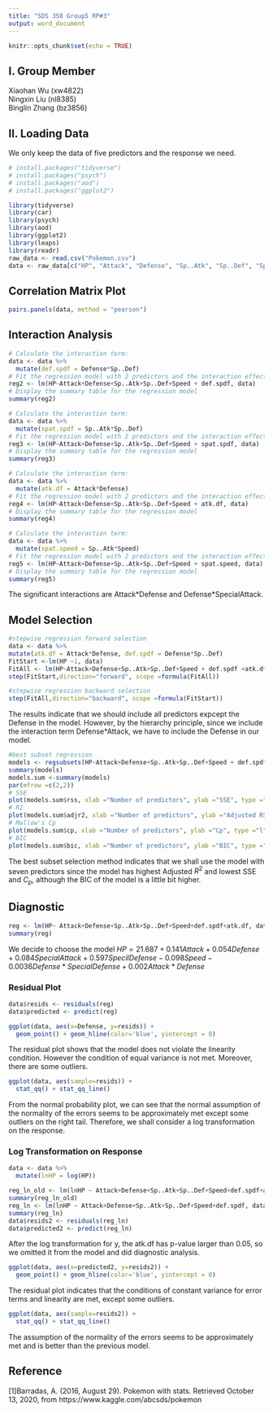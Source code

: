 ```yaml
---
title: "SDS 358 Group5 RP#3"
output: word_document
---
```


```r
knitr::opts_chunk$set(echo = TRUE)
```
## I. Group Member
Xiaohan Wu (xw4822)  
Ningxin Liu (nl8385)   
Binglin Zhang (bz3856)
    
## II. Loading Data

We only keep the data of five predictors and the response we need.

```r
# install.packages("tidyverse")
# install.packages("psych")
# install.packages("aod")
# install.packages("ggplot2")
```
```r
library(tidyverse)
library(car)
library(psych)
library(aod)
library(ggplot2)
library(leaps)
library(readr)
raw_data <- read.csv("Pokemon.csv")
data <- raw_data[c("HP", "Attack", "Defense", "Sp..Atk", "Sp..Def", "Speed")]
```

## Correlation Matrix Plot
```r
pairs.panels(data, method = "pearson")
```

## Interaction Analysis
```r
# Calculate the interaction term:
data <- data %>%
  mutate(def.spdf = Defense*Sp..Def)
# Fit the regression model with 2 predictors and the interaction effect
reg2 <- lm(HP~Attack+Defense+Sp..Atk+Sp..Def+Speed + def.spdf, data)
# Display the summary table for the regression model
summary(reg2)
``` 

```r
# Calculate the interaction term:
data <- data %>%
  mutate(spat.spdf = Sp..Atk*Sp..Def)
# Fit the regression model with 2 predictors and the interaction effect
reg3 <- lm(HP~Attack+Defense+Sp..Atk+Sp..Def+Speed + spat.spdf, data)
# Display the summary table for the regression model
summary(reg3)
```

```r
# Calculate the interaction term:
data <- data %>%
  mutate(atk.df = Attack*Defense)
# Fit the regression model with 2 predictors and the interaction effect
reg4 <- lm(HP~Attack+Defense+Sp..Atk+Sp..Def+Speed + atk.df, data)
# Display the summary table for the regression model
summary(reg4)
```

```r
# Calculate the interaction term:
data <- data %>%
  mutate(spat.speed = Sp..Atk*Speed)
# Fit the regression model with 2 predictors and the interaction effect
reg5 <- lm(HP~Attack+Defense+Sp..Atk+Sp..Def+Speed + spat.speed, data)
# Display the summary table for the regression model
summary(reg5)
```

The significant interactions are Attack\*Defense and Defense\*SpecialAttack.


## Model Selection 

```r
#stepwise regression forward selection
data <- data %>%
mutate(atk.df = Attack*Defense, def.spdf = Defense*Sp..Def)
FitStart <-lm(HP ~1, data)
FitAll <- lm(HP~Attack+Defense+Sp..Atk+Sp..Def+Speed + def.spdf +atk.df, data)
step(FitStart,direction="forward", scope =formula(FitAll))
```

```r
#stepwise regression backward selection
step(FitAll,direction="backward", scope =formula(FitStart))
```
  
The results indicate that we should include all predictors expcept the Defense in the model. However, by the hierarchy principle, since we include the interaction term Defense*Attack, we have to include the Defense in our model. 

```r
#best subset regression
models <- regsubsets(HP~Attack+Defense+Sp..Atk+Sp..Def+Speed + def.spdf +atk.df, data, nvmax =7)
summary(models)
models.sum <-summary(models)
par(mfrow =c(2,2))
# SSE
plot(models.sum$rss, xlab ="Number of predictors", ylab ="SSE", type ="l")
# R2
plot(models.sum$adjr2, xlab ="Number of predictors", ylab ="Adjusted RSq", type ="l")
# Mallow's Cp
plot(models.sum$cp, xlab ="Number of predictors", ylab ="Cp", type ="l")
# BIC
plot(models.sum$bic, xlab ="Number of predictors", ylab ="BIC", type ="l")
```
  
The best subset selection method indicates that we shall use the model with seven predictors since the model has highest Adjusted $R^2$ and lowest SSE and $C_p$, although the BIC of the model is a little bit higher. 

## Diagnostic 
```r
reg <- lm(HP~ Attack+Defense+Sp..Atk+Sp..Def+Speed+def.spdf+atk.df, data)
summary(reg)
```
We decide to choose the model $HP = 21.687 + 0.141Attack + 0.054Defense + 0.084SpecialAttack + 0.597SpecilDefense - 0.098Speed - 0.0036Defense*SpecialDefense + 0.002Attack*Defense$

### Residual Plot
```r
data$resids <- residuals(reg)
data$predicted <- predict(reg)
```

```r
ggplot(data, aes(x=Defense, y=resids)) + 
  geom_point() + geom_hline(color='blue', yintercept = 0)
```
   
The residual plot shows that the model does not violate the linearity condition. However the condition of equal variance is not met. Moreover, there are some outliers. 


```r
ggplot(data, aes(sample=resids)) +
  stat_qq() + stat_qq_line()
```
    
From the normal probability plot, we can see that the normal assumption of the normality of the errors seems to be approximately met except some outliers on the right tail. Therefore, we shall consider a log transformation on the response. 

### Log Transformation on Response
```r
data <- data %>%
  mutate(lnHP = log(HP))
```

```r
reg_ln_old <- lm(lnHP ~ Attack+Defense+Sp..Atk+Sp..Def+Speed+def.spdf+atk.df, data)
summary(reg_ln_old)
reg_ln <- lm(lnHP ~ Attack+Defense+Sp..Atk+Sp..Def+Speed+def.spdf, data)
summary(reg_ln)
data$resids2 <- residuals(reg_ln)
data$predicted2 <- predict(reg_ln)
```
  
After the log transformation for y, the atk.df has p-value larger than 0.05, so we omitted it from the model and did diagnostic analysis. 

```r
ggplot(data, aes(x=predicted2, y=resids2)) + 
  geom_point() + geom_hline(color='blue', yintercept = 0)
```

The residual plot indicates that the conditions of constant variance for error terms and linearity are met, except some outliers. 

```r
ggplot(data, aes(sample=resids2)) +
  stat_qq() + stat_qq_line()
```
The assumption of the normality of the errors seems to be approximately met and is better than the previous model. 

## Reference 
[1]Barradas, A. (2016, August 29). Pokemon with stats. Retrieved October 13, 2020, from https://www.kaggle.com/abcsds/pokemon




